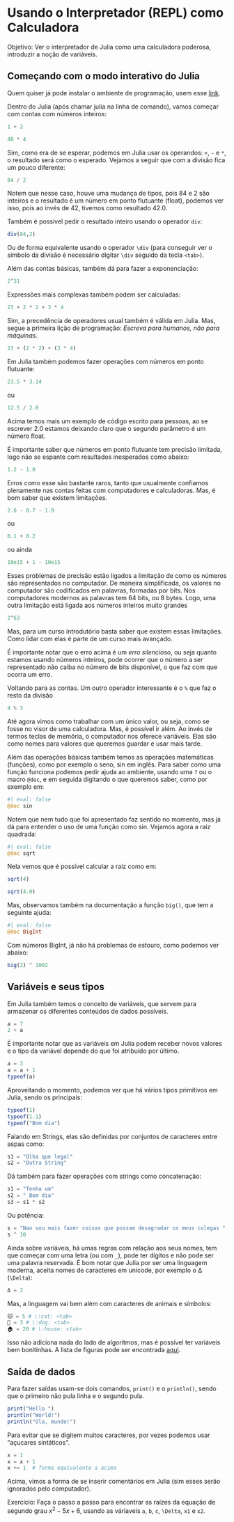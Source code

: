 # Usando o Interpretador (REPL) como Calculadora

Objetivo: Ver o interpretador de Julia como uma calculadora poderosa, introduzir a noção de variáveis.

## Começando com o modo interativo do Julia

Quem quiser já pode instalar o ambiente de programação, usem esse [link](https://julialang.org/).

Dentro do Julia (após chamar julia na linha de comando), vamos começar com contas com números inteiros:

```julia
1 + 2
```


```julia
40 * 4
```

Sim, como era de se esperar, podemos em Julia usar os operandos: `+`, `-` e `*`, o resultado será como o esperado. Vejamos a seguir que com a divisão fica um pouco diferente:


```julia
84 / 2
```

Notem que nesse caso, houve uma mudança de tipos, pois 84 e 2 são inteiros e o resultado é um número em ponto flutuante (float), podemos ver isso, pois ao invés de 42, tivemos como resultado 42.0.

Também é possível pedir o resultado inteiro usando o operador `div`:

```julia
div(84,2)
```

Ou de forma equivalente usando o operador `\div` (para conseguir ver o símbolo da divisão é necessário digitar `\div` seguido da tecla `<tab>`).

Além das contas básicas, também dá para fazer a exponenciação:

```julia
2^31
```

Expressões mais complexas também podem ser calculadas:

```julia
23 + 2 * 2 + 3 * 4
```

Sim, a precedência de operadores usual também é válida em Julia. Mas, segue a primeira lição de programação: *Escreva para humanos, não para máquinas*.

```julia
23 + (2 * 2) + (3 * 4)
```

Em Julia também podemos fazer operações com números em ponto flutuante:

```julia
23.5 * 3.14
```

ou

```julia
12.5 / 2.0
```

Acima temos mais um exemplo de código escrito para pessoas, ao se escrever 2.0 estamos deixando claro que o segundo parâmetro é um número float.

É importante saber que números em ponto flutuante tem precisão limitada, logo não se espante com resultados inesperados como abaixo:

```julia
1.2 - 1.0
```

Erros como esse são bastante raros, tanto que usualmente confiamos plenamente nas contas feitas com computadores e calculadoras. Mas, é bom saber que existem limitações.

```julia
2.6 - 0.7 - 1.9
```

ou

```julia
0.1 + 0.2
```

ou ainda

```julia
10e15 + 1 - 10e15
```

Esses problemas de precisão estão ligados a limitação de como os números são representados no computador. De maneira simplificada, os valores no computador são codificados em palavras, formadas por bits. Nos computadores modernos as palavras tem 64 bits, ou 8 bytes. Logo, uma outra limitação está ligada aos números inteiros muito grandes

```julia
2^63
```

Mas, para um curso introdutório basta saber que existem essas limitações. Como lidar com elas é parte de um curso mais avançado.

É importante notar que o erro acima é um *erro silencioso*, ou seja quanto estamos usando números inteiros, pode ocorrer que o número a ser representado não caiba no número de bits disponível, o que faz com que ocorra um erro.

Voltando para as contas. Um outro operador interessante é o `%` que faz o resto da divisão

```julia
4 % 3
```

Até agora vimos como trabalhar com um único valor, ou seja, como se fosse no visor de uma calculadora. Mas, é possível ir além. Ao invés de termos teclas de memória, o computador nos oferece variáveis. Elas são como nomes para valores que queremos guardar e usar mais tarde.

Além das operações básicas também temos as operações matemáticas (funções), como por exemplo o seno, sin em inglês. Para saber como uma função funciona podemos pedir ajuda ao ambiente, usando uma `?` ou o macro `@doc`, e em seguida digitando o que queremos saber, como por exemplo em:

```julia
#| eval: false
@doc sin
```

Notem que nem tudo que foi apresentado faz sentido no momento, mas já dá para entender o uso de uma função como sin. Vejamos agora a raiz quadrada:

```julia
#| eval: false
@doc sqrt
```

Nela vemos que é possível calcular a raiz como em:

```julia
sqrt(4)
```

```julia
sqrt(4.0)
```

Mas, observamos também na documentação a função `big()`, que tem a seguinte ajuda:

```julia
#| eval: false
@doc BigInt
```

Com números BigInt, já não há problemas de estouro, como podemos ver abaixo:

```julia
big(2) ^ 1002
```

## Variáveis e seus tipos

Em Julia também temos o conceito de variáveis, que servem para armazenar os diferentes conteúdos de dados possíveis.

```julia
a = 7
2 + a
```



É importante notar que as variáveis em Julia podem receber novos valores e o tipo da variável depende do que foi atribuído por último.

```julia
a = 3
a = a + 1
typeof(a)
```

Aproveitando o momento, podemos ver que há vários tipos primitivos em Julia, sendo os principais:

```julia
typeof(1)
typeof(1.1)
typeof("Bom dia")
```

Falando em Strings, elas são definidas por conjuntos de caracteres entre aspas como:

```julia
s1 = "Olha que legal"
s2 = "Outra String"
```

Dá também para fazer operações com strings como concatenação:

```julia
s1 = "Tenha um"
s2 = " Bom dia"
s3 = s1 * s2
```

Ou potência:

```julia
s = "Nao vou mais fazer coisas que possam desagradar os meus colegas "
s ^ 10
```

Ainda sobre variáveis, há umas regras com relação aos seus nomes, tem que começar com uma letra (ou com `_`), pode ter dígitos e não pode ser uma palavra reservada. É bom notar que Julia por ser uma linguagem moderna, aceita nomes de caracteres em unicode, por exemplo o Δ (`\Delta`):

```julia
Δ = 2
```

Mas, a linguagem vai bem além com caracteres de animais e símbolos:

```julia
🐱 = 5 # \:cat: <tab>
🐶 = 3 # \:dog: <tab>
🏠 = 20 # \:house: <tab>
```

Isso não adiciona nada do lado de algoritmos, mas é possível ter variáveis bem bonitinhas. A lista de figuras pode ser encontrada [aqui](https://docs.julialang.org/en/v1/manual/unicode-input/).

## Saída de dados
Para fazer saídas usam-se dois comandos, `print()` e o `println()`, sendo que o primeiro não pula linha e o segundo pula.

```julia
print("Hello ")
println("World!")
println("Ola, mundo!")
```

Para evitar que se digitem muitos caracteres, por vezes podemos usar "açucares sintáticos".

```julia
x = 1
x = x + 1
x += 1  # forma equivalente a acima
```

Acima, vimos a forma de se inserir comentários em Julia (sim esses serão ignorados pelo computador).


Exercício:
Faça o passo a passo para encontrar as raízes da equação de segundo grau $x^2 - 5 x + 6$, usando
as váriaveis `a`, `b`, `c`, `\Delta`, `x1` e `x2`.
